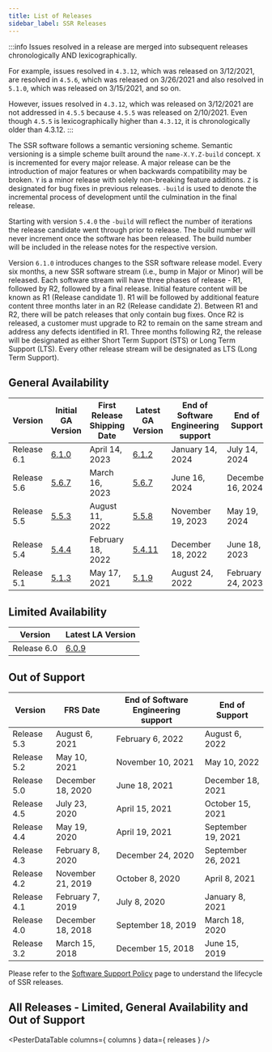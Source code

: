 ```yaml
---
title: List of Releases
sidebar_label: SSR Releases
---
```



:::info
Issues resolved in a release are merged into subsequent releases chronologically AND lexicographically. 

For example, issues resolved in `4.3.12`, which was released on 3/12/2021, are resolved in `4.5.6`, which was released on 3/26/2021 and also resolved in `5.1.0`, which was released on 3/15/2021, and so on.

However, issues resolved in `4.3.12`, which was released on 3/12/2021 are not addressed in `4.5.5` because `4.5.5` was released on 2/10/2021. Even though `4.5.5` is lexicographically higher than `4.3.12`, it is chronologically older than 4.3.12.
:::

The SSR software follows a semantic versioning scheme. Semantic versioning is a simple scheme built around the `name-X.Y.Z-build` concept. `X` is incremented for every major release. A major release can be the introduction of major features or when backwards compatibility may be broken. `Y` is a minor release with solely non-breaking feature additions. `Z` is designated for bug fixes in previous releases. `-build` is used to denote the incremental process of development until the culmination in the final release.

Starting with version `5.4.0` the `-build` will reflect the number of iterations the release candidate went through prior to release. The build number will never increment once the software has been released. The build number will be included in the release notes for the respective version.

Version `6.1.0` introduces changes to the SSR software release model. Every six months, a new SSR software stream (i.e., bump in Major or Minor) will be released. Each software stream will have three phases of release - R1, followed by R2, followed by a final release. Initial feature content will be known as R1 (Release candidate 1). R1 will be followed by additional feature content three months later in an R2 (Release candidate 2). Between R1 and R2, there will be patch releases that only contain bug fixes. Once R2 is released, a customer must upgrade to R2 to remain on the same stream and address any defects identified in R1. Three months following R2, the release will be designated as either Short Term Support (STS) or Long Term Support (LTS). Every other release stream will be designated as LTS (Long Term Support).

## General Availability 

| Version | Initial GA Version | First Release Shipping Date | Latest GA Version | End of Software Engineering support | End of Support |
| --- | --- | --- | --- | --- | --- |
| Release 6.1 | [6.1.0](release_notes_128t_6.1.md#release-610-55) | April 14, 2023 | [6.1.2](release_notes_128t_6.1.md#release-612-8) | January 14, 2024 |   July 14, 2024 |
| Release 5.6 | [5.6.7](release_notes_128t_5.6.md#release-567-4) | March 16, 2023 | [5.6.7](release_notes_128t_5.6.md#release-567-4) | June 16, 2024 | December 16, 2024 |
| Release 5.5 | [5.5.3](release_notes_128t_5.5.md#release-553-4) | August 11, 2022 | [5.5.8](release_notes_128t_5.5.md#release-558-7) | November 19, 2023 | May 19, 2024 |
| Release 5.4 | [5.4.4](release_notes_128t_5.4.md#release-544-9) | February 18, 2022 | [5.4.11](release_notes_128t_5.4.md#release-5411-4) | December 18, 2022 | June 18, 2023 |
| Release 5.1 | [5.1.3](release_notes_128t_5.1.md#release-513) | May 17, 2021 | [5.1.9](release_notes_128t_5.1.md#release-519-1) | August 24, 2022 | February 24, 2023 |

## Limited Availability 

| Version | Latest LA Version | 
| --- | --- |
| Release 6.0 | [6.0.9](release_notes_128t_6.0.md#release-609-3) |

## Out of Support

| Version | FRS Date | End of Software Engineering support | End of Support |
| --- | --- | --- | --- |
| Release 5.3 | August 6, 2021 | February 6, 2022 | August 6, 2022 |
| Release 5.2 | May 10, 2021 | November 10, 2021 | May 10, 2022 |
| Release 5.0 | December 18, 2020 | June 18, 2021 | December 18, 2021 |
| Release 4.5 | July 23, 2020 | April 15, 2021 | October 15, 2021 |
| Release 4.4 | May 19, 2020 | April 19, 2021 | September 19, 2021 |
| Release 4.3 | February 8, 2020 | December 24, 2020 | September 26, 2021 |
| Release 4.2 | November 21, 2019 | October 8, 2020 | April 8, 2021 |
| Release 4.1 | February 7, 2019 | July 8, 2020 | January 8, 2021 |
| Release 4.0 | December 18, 2018 | September 18, 2019 | March 18, 2020 |
| Release 3.2 | March 15, 2018 | December 15, 2018 | June 15, 2019 |


Please refer to the [Software Support Policy](about_support_policy.md) page to understand the lifecycle of SSR releases.

## All Releases - Limited, General Availability and Out of Support

<PesterDataTable
  columns={ columns }
  data={ releases }
/>
